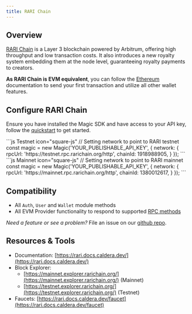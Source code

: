 ---
title: RARI Chain
---

## Overview

[RARI Chain](https://rarichain.org/) is a Layer 3 blockchain powered by Arbitrum, offering high throughput and low transaction costs. It also introduces a new royalty system embedding them at the node level, guaranteeing royalty payments to creators.

**As RARI Chain is EVM equivalent**, you can follow the [Ethereum](/embedded-wallets/blockchains/ethereum/javascript) documentation to send your first transaction and utilize all other wallet features.

## Configure RARI Chain

Ensure you have installed the Magic SDK and have access to your API key, follow the [quickstart](/embedded-wallets/quickstart/overview) to get started.

<CodeGroup>
```js Testnet icon="square-js"
// Setting network to point to RARI testnet
const magic = new Magic('YOUR_PUBLISHABLE_API_KEY', {
  network: {
    rpcUrl: 'https://testnet.rpc.rarichain.org/http',
    chainId: 1918988905,
  }
});
```
```js Mainnet icon="square-js"
// Setting network to point to RARI mainnet
const magic = new Magic('YOUR_PUBLISHABLE_API_KEY', {
  network: {
    rpcUrl: 'https://mainnet.rpc.rarichain.org/http',
    chainId: 1380012617,
  }
});
```
</CodeGroup>

## Compatibility

- All `Auth`, `User` and `Wallet` module methods
- All EVM Provider functionality to respond to supported [RPC methods](/embedded-wallets/sdk/client-side/javascript#evm-rpc-methods)

_Need a feature or see a problem?_ File an issue on our [github repo](https://github.com/magiclabs/magic-js).

## Resources & Tools

- Documentation: [https://rari.docs.caldera.dev/](https://rari.docs.caldera.dev/)
- Block Explorer:
  - [https://mainnet.explorer.rarichain.org/](https://mainnet.explorer.rarichain.org/) (Mainnet)
  - [https://testnet.explorer.rarichain.org/](https://testnet.explorer.rarichain.org/) (Testnet)
- Faucets: [https://rari.docs.caldera.dev/faucet](https://rari.docs.caldera.dev/faucet)
